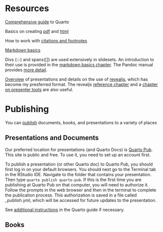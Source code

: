 # Resources

[Comprehensive guide](https://quarto.org/docs/guide/) to Quarto

Basics on creating [pdf](https://quarto.org/docs/output-formats/pdf-basics.html) and [html](https://quarto.org/docs/output-formats/html-basics.html)

How to work with [citations and footnotes](https://quarto.org/docs/authoring/footnotes-and-citations.html)

[Markdown basics](https://quarto.org/docs/authoring/markdown-basics.html)

Divs (:::) and spans([]) are used extensively in slidesets.  An introduction to their use is provided in the [markdown basics chapter](https://quarto.org/docs/authoring/markdown-basics.html#divs-and-spans). The Pandoc manual provides [more detail](https://pandoc.org/MANUAL.html#divs-and-spans).




[Overview](https://quarto.org/docs/presentations) of presentations and details on the use of [revealjs](https://quarto.org/docs/presentations/revealjs/), which has become my presferred format.  The revealjs [reference chapter](https://quarto.org/docs/reference/formats/presentations/revealjs.html) and a [chapter on presenter tools](https://quarto.org/docs/presentations/revealjs/presenting.html) are also useful.



# Publishing

You can [publish](https://quarto.org/docs/publishing) documents, books, and presentations to a variety of places

## Presentations and Documents 
Our preferred location for presentations (and Quarto Docs) is [Quarto Pub](https://quartopub.com/).  This site is public and free.  To use it, you need to set up an account first.

To publish a presentation (or other Quarto doc) to Quarto Pub, you should first log in on your default browsers.  You should next go to the Terminal tab in the RStudio IDE.  Navigate to the folder that contains your presentation.  Then type `quarto publish quarto-pub`.  If this is the first time you are publishing at Quarto Pub on that computer, you will need to authorize it.  Follow the prompts in the web browser and then in the terminal to complete the publication process.  This authorization is saved in a file called _publish.yml, which will be accessed for future updates to the presentation.

See [additional instructions](https://quarto.org/docs/publishing/quarto-pub.html) in the Quarto guide if necessary.

## Books

